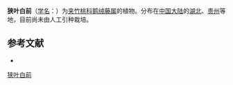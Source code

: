 {{Speciesbox
| name = 狭叶白前
| status = 
| status_system = 
| image =
| genus = Cynanchum
| species = stenophyllum
| authority = Hemsl.
}}

'''狭叶白前'''（[[学名|学名]]：{{lang|la|''Cynanchum stenophyllum''}}）为[[夹竹桃科|夹竹桃科]][[鹅绒藤属|鹅绒藤属]]的植物。分布在[[中国大陆|中国大陆]]的[[湖北|湖北]]、[[贵州|贵州]]等地，目前尚未由人工引种栽培。

== 参考文献 ==
<div class="references-small">
* {{cite web| url =http://www.bioinfo.cn/db05/KmzwSpecies.php?action=view&id=30651| title =狭叶白前| work =《中国高等植物数据库全库》| publisher =中国科学院微生物研究所| author =昆明植物研究所| accessdate =2009-02-26| archive-date =2016-03-05| archive-url =https://web.archive.org/web/20160305094445/http://www.bioinfo.cn/db05/KmzwSpecies.php?action=view&id=30651| dead-url =yes}}
</div>
{{Taxonbar|from=Q15232837}}

[[Category:鹅绒藤属|狭叶白前]]


{{植物小作品}}